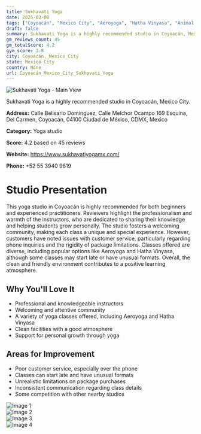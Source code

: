 ```yaml
---
title: Sukhavati Yoga
date: 2025-03-08
tags: ["Coyoacán", "Mexico City", "Aeroyoga", "Hatha Vinyasa", "Animal Flow", "welcoming atmosphere", "community-focused", "Coyoacán, Mexico City"]  
draft: false
summary: Sukhavati Yoga is a highly recommended studio in Coyoacán, Mexico City.
gm_reviews_count: 45
gm_totalScore: 4.2
gym_score: 3.8
city: Coyoacán,_Mexico_City
state: Mexico City
country: None
url: Coyoacán_Mexico_City_Sukhavati_Yoga
---
```


<div className="aspect-[16/9] relative my-8">
  <img 
    src="https://lh5.googleusercontent.com/p/AF1QipOixDEuOGUeFZQy1htFo0cEuJcr4BxDLVO5ByUl=w1920-h1080-k-no"
    alt="Sukhavati Yoga - Main View"
    className="object-cover absolute inset-0 w-full h-full rounded-lg"
  />
</div>

Sukhavati Yoga is a highly recommended studio in Coyoacán, Mexico City.

**Address:** Calle Belisario Domínguez, Calle Melchor Ocampo 169 Esquina, Del Carmen, Coyoacán, 04100 Ciudad de México, CDMX, Mexico

**Category:** Yoga studio

**Score:** 4.2 based on 45 reviews

**Website:** https://www.sukhavatiyogamx.com/

**Phone:** +52 55 3940 9619

# Studio Presentation

This yoga studio in Coyoacán is highly recommended for both beginners and experienced practitioners. Reviewers highlight the professionalism and warmth of the instructors, who are dedicated to sharing their knowledge and helping students grow personally. The studio fosters a welcoming community, making each class a unique and special experience. However, customers have noted issues with customer service, particularly regarding phone inquiries and the rigidity of package limitations. Classes offered are diverse, including popular options like Aeroyoga and Hatha Vinyasa, although some classes may start late or have unusual formats. Overall, the clean and friendly environment contributes to a positive learning atmosphere.



## Why You'll Love It

- Professional and knowledgeable instructors
- Welcoming and attentive community
- A variety of yoga classes offered, including Aeroyoga and Hatha Vinyasa
- Clean facilities with a good atmosphere
- Support for personal growth through yoga

## Areas for Improvement

- Poor customer service, especially over the phone
- Classes can start late and have unusual formats
- Unrealistic limitations on package purchases
- Inconsistent communication regarding class details
- Some competition with other nearby studios

<div className="grid grid-cols-1 xl:grid-cols-2 gap-4 my-8">
<div className="aspect-[4/3] relative"><img src="https://lh5.googleusercontent.com/p/AF1QipOc7m3dBN7pRqv4qQadVDUo6SSoM5_yIJZAcvfG=w1920-h1080-k-no" alt="Image 1" className="object-cover absolute inset-0 w-full h-full rounded-lg" /></div>
<div className="aspect-[4/3] relative"><img src="https://lh5.googleusercontent.com/p/AF1QipPp2od0p8n9urYAbCzcbG3hzPT5CiOI-VXBuT1h=w1920-h1080-k-no" alt="Image 2" className="object-cover absolute inset-0 w-full h-full rounded-lg" /></div>
<div className="aspect-[4/3] relative"><img src="https://lh5.googleusercontent.com/p/AF1QipMWSgLSighW0UlTurTfeMclb_8yfuBZQ3xIkgnW=w1920-h1080-k-no" alt="Image 3" className="object-cover absolute inset-0 w-full h-full rounded-lg" /></div>
<div className="aspect-[4/3] relative"><img src="https://lh5.googleusercontent.com/p/AF1QipNFLsdE5J9XhVfxGxIUXvwVb7M-35KsPnlqVp7K=w1920-h1080-k-no" alt="Image 4" className="object-cover absolute inset-0 w-full h-full rounded-lg" /></div>
</div>